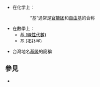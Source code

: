 {{Wiktionary}}
*在化学上：
::“基”通常是[[官能团|官能团]]和[[自由基|自由基]]的合称
*在數學上：
**[[基_(線性代數)|基 (線性代數)]]
**[[基_(拓扑学)|基 (拓扑学)]]

*台灣地名[[基隆|基隆]]的簡稱

== 參見 ==
*{{Lookfrom}}

{{消歧义|J|CAT=一字消歧义}}